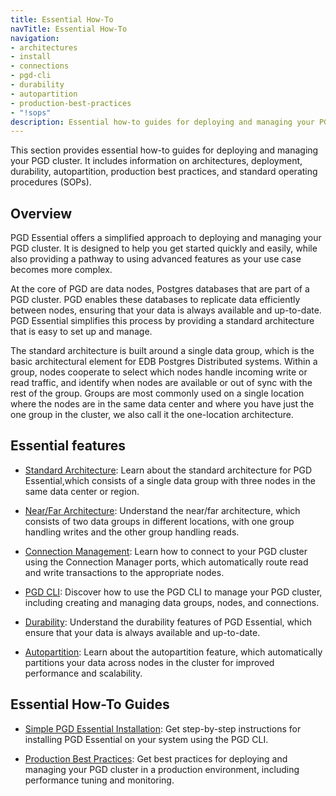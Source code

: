 ```yaml
---
title: Essential How-To
navTitle: Essential How-To
navigation:
- architectures
- install
- connections
- pgd-cli
- durability
- autopartition
- production-best-practices
- "!sops"
description: Essential how-to guides for deploying and managing your PGD cluster.
---
```


This section provides essential how-to guides for deploying and managing your PGD cluster. It includes information on architectures, deployment, durability, autopartition, production best practices, and standard operating procedures (SOPs).

## Overview

PGD Essential offers a simplified approach to deploying and managing your PGD cluster. It is designed to help you get started quickly and easily, while also providing a pathway to using advanced features as your use case becomes more complex.

At the core of PGD are data nodes, Postgres databases that are part of a PGD cluster. PGD enables these databases to replicate data efficiently between nodes, ensuring that your data is always available and up-to-date. PGD Essential simplifies this process by providing a standard architecture that is easy to set up and manage.

The standard architecture is built around a single data group, which is the basic architectural element for EDB Postgres Distributed systems. Within a group, nodes cooperate to select which nodes handle incoming write or read traffic, and identify when nodes are available or out of sync with the rest of the group. Groups are most commonly used on a single location where the nodes are in the same data center and where you have just the one group in the cluster, we also call it the one-location architecture.

## Essential features

- [Standard Architecture](/pgd/6/essential-how-to/architectures/standard): Learn about the standard architecture for PGD Essential,which consists of a single data group with three nodes in the same data center or region.

- [Near/Far Architecture](/pgd/6/essential-how-to/architectures/near-far): Understand the near/far architecture, which consists of two data groups in different locations, with one group handling writes and the other group handling reads.

- [Connection Management](/pgd/6/essential-how-to/connections): Learn how to connect to your PGD cluster using the Connection Manager ports, which automatically route read and write transactions to the appropriate nodes.

- [PGD CLI](/pgd/6/essential-how-to/pgd-cli): Discover how to use the PGD CLI to manage your PGD cluster, including creating and managing data groups, nodes, and connections.

- [Durability](/pgd/6/essential-how-to/durability): Understand the durability features of PGD Essential, which ensure that your data is always available and up-to-date.

- [Autopartition](/pgd/6/essential-how-to/autopartition): Learn about the autopartition feature, which automatically partitions your data across nodes in the cluster for improved performance and scalability.

## Essential How-To Guides

- [Simple PGD Essential Installation](/pgd/6/essential-how-to/install): Get step-by-step instructions for installing PGD Essential on your system using the PGD CLI.

- [Production Best Practices](/pgd/6/essential-how-to/production-best-practices): Get best practices for deploying and managing your PGD cluster in a production environment, including performance tuning and monitoring.

<!-- - [Standard Operating Procedures (SOPs)](/pgd/6/essential-how-to/sops): Explore standard operating procedures for managing your PGD cluster, including backup and recovery, monitoring, and troubleshooting. -->
